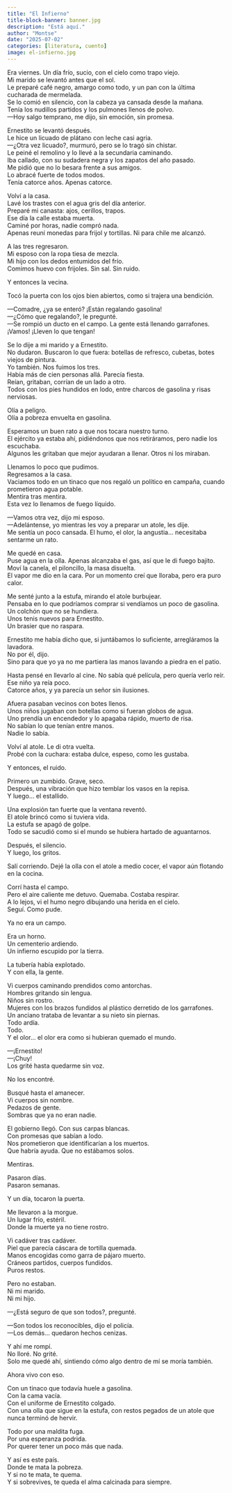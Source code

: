 ```yaml
---
title: "El Infierno"
title-block-banner: banner.jpg
description: "Está aquí."
author: "Montse"
date: "2025-07-02"
categories: [literatura, cuento]
image: el-infierno.jpg
---
```


Era viernes. Un día frío, sucio, con el cielo como trapo viejo.  
Mi marido se levantó antes que el sol.  
Le preparé café negro, amargo como todo, y un pan con la última cucharada de mermelada.  
Se lo comió en silencio, con la cabeza ya cansada desde la mañana.  
Tenía los nudillos partidos y los pulmones llenos de polvo.  
—Hoy salgo temprano, me dijo, sin emoción, sin promesa.  

Ernestito se levantó después.  
Le hice un licuado de plátano con leche casi agria.  
—¿Otra vez licuado?, murmuró, pero se lo tragó sin chistar.  
Le peiné el remolino y lo llevé a la secundaria caminando.  
Iba callado, con su sudadera negra y los zapatos del año pasado.  
Me pidió que no lo besara frente a sus amigos.  
Lo abracé fuerte de todos modos.  
Tenía catorce años. Apenas catorce.  

Volví a la casa.  
Lavé los trastes con el agua gris del día anterior.  
Preparé mi canasta: ajos, cerillos, trapos.  
Ese día la calle estaba muerta.  
Caminé por horas, nadie compró nada.  
Apenas reuní monedas para frijol y tortillas. Ni para chile me alcanzó.  

A las tres regresaron.  
Mi esposo con la ropa tiesa de mezcla.  
Mi hijo con los dedos entumidos del frío.  
Comimos huevo con frijoles. Sin sal. Sin ruido.  

Y entonces la vecina.  

Tocó la puerta con los ojos bien abiertos, como si trajera una bendición.  

—Comadre, ¿ya se enteró? ¡Están regalando gasolina!  
—¿Cómo que regalando?, le pregunté.  
—Se rompió un ducto en el campo. La gente está llenando garrafones. ¡Vamos! ¡Lleven lo que tengan!  

Se lo dije a mi marido y a Ernestito.  
No dudaron. Buscaron lo que fuera: botellas de refresco, cubetas, botes viejos de pintura.  
Yo también. Nos fuimos los tres.  
Había más de cien personas allá. Parecía fiesta.  
Reían, gritaban, corrían de un lado a otro.  
Todos con los pies hundidos en lodo, entre charcos de gasolina y risas nerviosas.  

Olía a peligro.  
Olía a pobreza envuelta en gasolina.  

Esperamos un buen rato a que nos tocara nuestro turno.  
El ejército ya estaba ahí, pidiéndonos que nos retiráramos, pero nadie los escuchaba.  
Algunos les gritaban que mejor ayudaran a llenar. Otros ni los miraban.  

Llenamos lo poco que pudimos.  
Regresamos a la casa.  
Vaciamos todo en un tinaco que nos regaló un político en campaña, cuando prometieron agua potable.  
Mentira tras mentira.  
Esta vez lo llenamos de fuego líquido.  

—Vamos otra vez, dijo mi esposo.  
—Adelántense, yo mientras les voy a preparar un atole, les dije.  
Me sentía un poco cansada. El humo, el olor, la angustia… necesitaba sentarme un rato.  

Me quedé en casa.  
Puse agua en la olla. Apenas alcanzaba el gas, así que le di fuego bajito.  
Moví la canela, el piloncillo, la masa disuelta.  
El vapor me dio en la cara. Por un momento creí que lloraba, pero era puro calor.  

Me senté junto a la estufa, mirando el atole burbujear.  
Pensaba en lo que podríamos comprar si vendíamos un poco de gasolina.  
Un colchón que no se hundiera.  
Unos tenis nuevos para Ernestito.  
Un brasier que no raspara.  

Ernestito me había dicho que, si juntábamos lo suficiente, arregláramos la lavadora.  
No por él, dijo.  
Sino para que yo ya no me partiera las manos lavando a piedra en el patio.  

Hasta pensé en llevarlo al cine. No sabía qué película, pero quería verlo reír.  
Ese niño ya reía poco.  
Catorce años, y ya parecía un señor sin ilusiones.  

Afuera pasaban vecinos con botes llenos.  
Unos niños jugaban con botellas como si fueran globos de agua.  
Uno prendía un encendedor y lo apagaba rápido, muerto de risa.  
No sabían lo que tenían entre manos.  
Nadie lo sabía.  

Volví al atole. Le di otra vuelta.  
Probé con la cuchara: estaba dulce, espeso, como les gustaba.  

Y entonces, el ruido.  

Primero un zumbido. Grave, seco.  
Después, una vibración que hizo temblar los vasos en la repisa.  
Y luego… el estallido.  

Una explosión tan fuerte que la ventana reventó.  
El atole brincó como si tuviera vida.  
La estufa se apagó de golpe.  
Todo se sacudió como si el mundo se hubiera hartado de aguantarnos.  

Después, el silencio.  
Y luego, los gritos.  

Salí corriendo. Dejé la olla con el atole a medio cocer, el vapor aún flotando en la cocina.  

Corrí hasta el campo.  
Pero el aire caliente me detuvo. Quemaba. Costaba respirar.  
A lo lejos, vi el humo negro dibujando una herida en el cielo.  
Seguí. Como pude.  

Ya no era un campo.  

Era un horno.  
Un cementerio ardiendo.  
Un infierno escupido por la tierra.  

La tubería había explotado.  
Y con ella, la gente.  

Vi cuerpos caminando prendidos como antorchas.  
Hombres gritando sin lengua.  
Niños sin rostro.  
Mujeres con los brazos fundidos al plástico derretido de los garrafones.  
Un anciano trataba de levantar a su nieto sin piernas.  
Todo ardía.  
Todo.  
Y el olor… el olor era como si hubieran quemado el mundo.  

—¡Ernestito!  
—¡Chuy!  
Los grité hasta quedarme sin voz.  

No los encontré.  

Busqué hasta el amanecer.  
Vi cuerpos sin nombre.  
Pedazos de gente.  
Sombras que ya no eran nadie.  

El gobierno llegó. Con sus carpas blancas.  
Con promesas que sabían a lodo.  
Nos prometieron que identificarían a los muertos.  
Que habría ayuda. Que no estábamos solos.  

Mentiras.  

Pasaron días.  
Pasaron semanas.  

Y un día, tocaron la puerta.  

Me llevaron a la morgue.  
Un lugar frío, estéril.  
Donde la muerte ya no tiene rostro.  

Vi cadáver tras cadáver.  
Piel que parecía cáscara de tortilla quemada.  
Manos encogidas como garra de pájaro muerto.  
Cráneos partidos, cuerpos fundidos.  
Puros restos.  

Pero no estaban.  
Ni mi marido.  
Ni mi hijo.  

—¿Está seguro de que son todos?, pregunté.  

—Son todos los reconocibles, dijo el policía.  
—Los demás... quedaron hechos cenizas.  

Y ahí me rompí.  
No lloré. No grité.  
Solo me quedé ahí, sintiendo cómo algo dentro de mí se moría también.  

Ahora vivo con eso.  

Con un tinaco que todavía huele a gasolina.  
Con la cama vacía.  
Con el uniforme de Ernestito colgado.  
Con una olla que sigue en la estufa, con restos pegados de un atole que nunca terminó de hervir.  

Todo por una maldita fuga.  
Por una esperanza podrida.  
Por querer tener un poco más que nada.  

Y así es este país.  
Donde te mata la pobreza.  
Y si no te mata, te quema.  
Y si sobrevives, te queda el alma calcinada para siempre.  
